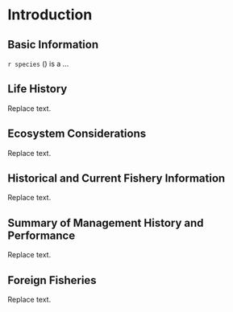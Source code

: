 # Introduction

## Basic Information
`r species` (\emph{`r latin`}) is a ...

## Life History
Replace text.

## Ecosystem Considerations
Replace text.

## Historical and Current Fishery Information
Replace text.

## Summary of Management History and Performance
Replace text.

## Foreign Fisheries
Replace text.
